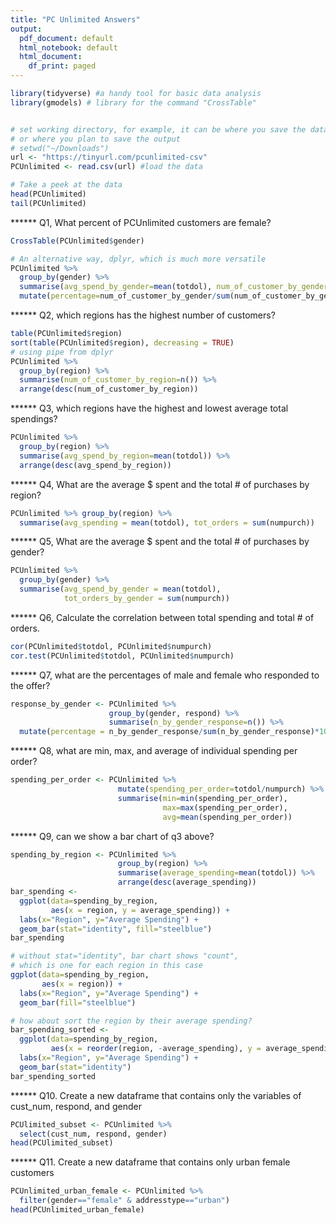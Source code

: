 ```yaml
---
title: "PC Unlimited Answers"
output:
  pdf_document: default
  html_notebook: default
  html_document:
    df_print: paged
---
```


```r
library(tidyverse) #a handy tool for basic data analysis
library(gmodels) # library for the command "CrossTable"


# set working directory, for example, it can be where you save the data, 
# or where you plan to save the output
# setwd("~/Downloads")
url <- "https://tinyurl.com/pcunlimited-csv"
PCUnlimited <- read.csv(url) #load the data
```


```r
# Take a peek at the data
head(PCUnlimited)
tail(PCUnlimited)
```

****** Q1, What percent of PCUnlimited customers are female?
```r
CrossTable(PCUnlimited$gender)

# An alternative way, dplyr, which is much more versatile
PCUnlimited %>% 
  group_by(gender) %>% 
  summarise(avg_spend_by_gender=mean(totdol), num_of_customer_by_gender=n()) %>% 
  mutate(percentage=num_of_customer_by_gender/sum(num_of_customer_by_gender))
```
****** Q2, which regions has the highest number of customers?
```r
table(PCUnlimited$region)
sort(table(PCUnlimited$region), decreasing = TRUE)
# using pipe from dplyr
PCUnlimited %>% 
  group_by(region) %>% 
  summarise(num_of_customer_by_region=n()) %>% 
  arrange(desc(num_of_customer_by_region))
```

****** Q3, which regions have the highest and lowest average total spendings?
```r
PCUnlimited %>% 
  group_by(region) %>% 
  summarise(avg_spend_by_region=mean(totdol)) %>% 
  arrange(desc(avg_spend_by_region))
```

****** Q4, What are the average $ spent and the total # of purchases by region? 
```r
PCUnlimited %>% group_by(region) %>% 
  summarise(avg_spending = mean(totdol), tot_orders = sum(numpurch))
```

****** Q5, What are the average $ spent and the total # of purchases by gender? 
```r
PCUnlimited %>% 
  group_by(gender) %>% 
  summarise(avg_spend_by_gender = mean(totdol), 
            tot_orders_by_gender = sum(numpurch))
```

****** Q6, Calculate the correlation between total spending and total # of orders. 
```r
cor(PCUnlimited$totdol, PCUnlimited$numpurch)
cor.test(PCUnlimited$totdol, PCUnlimited$numpurch)
```

****** Q7, what are the percentages of male and female who responded to the offer?
```r
response_by_gender <- PCUnlimited %>% 
                      group_by(gender, respond) %>% 
                      summarise(n_by_gender_response=n()) %>% 
  mutate(percentage = n_by_gender_response/sum(n_by_gender_response)*100)
```

****** Q8, what are min, max, and average of individual spending per order?
```r
spending_per_order <- PCUnlimited %>% 
                        mutate(spending_per_order=totdol/numpurch) %>% 
                        summarise(min=min(spending_per_order), 
                                  max=max(spending_per_order),
                                  avg=mean(spending_per_order))
```

****** Q9, can we show a bar chart of q3 above?
```r
spending_by_region <- PCUnlimited %>% 
                        group_by(region) %>% 
                        summarise(average_spending=mean(totdol)) %>% 
                        arrange(desc(average_spending))
bar_spending <- 
  ggplot(data=spending_by_region, 
         aes(x = region, y = average_spending)) + 
  labs(x="Region", y="Average Spending") + 
  geom_bar(stat="identity", fill="steelblue")
bar_spending

# without stat="identity", bar chart shows "count", 
# which is one for each region in this case
ggplot(data=spending_by_region, 
       aes(x = region)) + 
  labs(x="Region", y="Average Spending") + 
  geom_bar(fill="steelblue") 

# how about sort the region by their average spending?
bar_spending_sorted <- 
  ggplot(data=spending_by_region, 
         aes(x = reorder(region, -average_spending), y = average_spending)) + 
  labs(x="Region", y="Average Spending") + 
  geom_bar(stat="identity")
bar_spending_sorted
```

****** Q10. Create a new dataframe that contains only the variables of cust_num, respond, 
and gender
```r
PCUlimited_subset <- PCUnlimited %>% 
  select(cust_num, respond, gender)
head(PCUlimited_subset)
```

****** Q11. Create a new dataframe that contains only urban female customers
```r
PCUnlimited_urban_female <- PCUnlimited %>% 
  filter(gender=="female" & addresstype=="urban")
head(PCUnlimited_urban_female)
```


